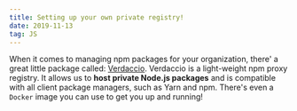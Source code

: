 ```yaml
---
title: Setting up your own private registry!
date: 2019-11-13
tag: JS
---
```


When it comes to managing npm packages for your organization, there' a great
little package called: [Verdaccio](https://github.com/verdaccio/verdaccio).
Verdaccio is a light-weight npm proxy registry. It allows us to **host private
Node.js packages** and is compatible with all client package managers, such as
Yarn and npm. There's even a `Docker` image you can use to get you up and
running!
